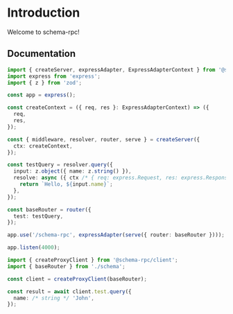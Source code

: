 # Introduction

Welcome to schema-rpc!

## Documentation

```ts filename="server.ts"
import { createServer, expressAdapter, ExpressAdapterContext } from '@schema-rpc/server';
import express from 'express';
import { z } from 'zod';

const app = express();

const createContext = ({ req, res }: ExpressAdapterContext) => ({
  req,
  res,
});

const { middleware, resolver, router, serve } = createServer({
  ctx: createContext,
});

const testQuery = resolver.query({
  input: z.object({ name: z.string() }),
  resolve: async ({ ctx /* { req: express.Request, res: express.Response } */, input /* { name: string } */ }) => {
    return `Hello, ${input.name}`;
  },
});

const baseRouter = router({
  test: testQuery,
});

app.use('/schema-rpc', expressAdapter(serve({ router: baseRouter })));

app.listen(4000);
```

```ts filename="client.ts"
import { createProxyClient } from '@schema-rpc/client';
import { baseRouter } from './schema';

const client = createProxyClient(baseRouter);

const result = await client.test.query({
  name: /* string */ 'John',
});
```
